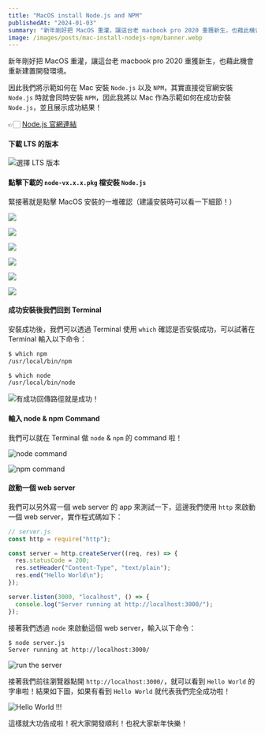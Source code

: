 ```yaml
---
title: "MacOS install Node.js and NPM"
publishedAt: "2024-01-03"
summary: "新年剛好把 MacOS 重灌，讓這台老 macbook pro 2020 重獲新生，也藉此機會重新建置開發環境。因此我們將示範如何在 Mac 安裝 Node.js 以及 NPM，其實直接從官網安裝 Node.js 時就會同時安裝 NPM，因此我將以 Mac 作為示範如何在成功安裝 Node.js，並且展示成功結果！"
image: /images/posts/mac-install-nodejs-npm/banner.webp
---
```


新年剛好把 MacOS 重灌，讓這台老 macbook pro 2020 重獲新生，也藉此機會重新建置開發環境。

因此我們將示範如何在 Mac 安裝 `Node.js` 以及 `NPM`，其實直接從官網安裝 `Node.js` 時就會同時安裝 `NPM`，因此我將以 Mac 作為示範如何在成功安裝 `Node.js`，並且展示成功結果！

👉🏻 [Node.js 官網連結](https://nodejs.org/en?source=post_page-----3d7101d998f4--------------------------------)

#### 下載 LTS 的版本

![選擇 LTS 版本](https://miro.medium.com/v2/resize:fit:1400/format:webp/1*aREalwTkLM8kSMAokcCBvw.png)

#### 點擊下載的 `node-vx.x.x.pkg` 檔安裝 `Node.js`

緊接著就是點擊 MacOS 安裝的一堆確認（建議安裝時可以看一下細節！）

![](https://miro.medium.com/v2/resize:fit:1000/format:webp/1*dAvr0F9ceBHDgU7PCeDGtA.png)

![](https://miro.medium.com/v2/resize:fit:1000/format:webp/1*62YZY321G_LxvvFvHNiblA.png)

![](https://miro.medium.com/v2/resize:fit:1000/format:webp/1*jpdJaKgGK14D8H1ypSuQ3g.png)

![](https://miro.medium.com/v2/resize:fit:1000/format:webp/1*PNhmDNjLvukKMrVKwQhjRg.png)

![](https://miro.medium.com/v2/resize:fit:1000/format:webp/1*F8rHXI-ZTIJkwpb9G6aGWw.png)

![](https://miro.medium.com/v2/resize:fit:1000/format:webp/1*IaKki0SZuybAVHPCev-G-g.png)

#### 成功安裝後我們回到 Terminal

安裝成功後，我們可以透過 Terminal 使用 `which` 確認是否安裝成功，可以試著在 Terminal 輸入以下命令：

```bash
$ which npm
/usr/local/bin/npm

$ which node
/usr/local/bin/node
```

![有成功回傳路徑就是成功！](https://miro.medium.com/v2/resize:fit:1400/format:webp/1*wWCsxVfJS98KftYNcypWhg.png)

#### 輸入 node & npm Command

我們可以就在 Terminal 做 `node` & `npm` 的 command 啦！

![node command](https://miro.medium.com/v2/resize:fit:1000/format:webp/1*P_rTeMsh4tUrbfbdR4KkNw.png)

![npm command](https://miro.medium.com/v2/resize:fit:1000/format:webp/1*YGQ7GD9BDgk49o0Y14hItQ.png)

#### 啟動一個 web server

我們可以另外寫一個 web server 的 app 來測試一下，這邊我們使用 `http` 來啟動一個 web server，實作程式碼如下：

```javascript
// server.js
const http = require("http");

const server = http.createServer((req, res) => {
  res.statusCode = 200;
  res.setHeader("Content-Type", "text/plain");
  res.end("Hello World\n");
});

server.listen(3000, "localhost", () => {
  console.log("Server running at http://localhost:3000/");
});
```

接著我們透過 `node` 來啟動這個 web server，輸入以下命令：

```bash
$ node server.js
Server running at http://localhost:3000/
```

![run the server](https://miro.medium.com/v2/resize:fit:1400/format:webp/1*RKp-Y_Tet-mljSanTCKfcw.png)

接著我們前往瀏覽器點開 `http://localhost:3000/`，就可以看到 `Hello World` 的字串啦！結果如下圖，如果有看到 `Hello World` 就代表我們完全成功啦！

![Hello World !!!](https://miro.medium.com/v2/resize:fit:1400/format:webp/1*1JkRsWl-n7Gex7hsnbb7xA.png)

這樣就大功告成啦！祝大家開發順利！也祝大家新年快樂！
